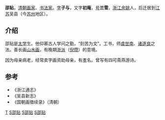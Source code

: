 '''邵贴'''，[[清朝|清朝]][[画家|画家]]、[[书法家|书法家]]。[[表字|字]]'''子与'''，又字'''初庵'''，[[号|号]]'''兰雪'''。[[浙江|浙江]][[余姚|余姚]]人，后迁居到[[江苏|江苏]]吴县（今[[苏州|苏州]]地区）。

==介绍==
邵贴是[[太学|太学]]生。他仰慕古人学问之勤，“刻苦为文”。工书，师[[虞世南|虞世南]]、[[诸遂良|诸遂良]]之法。善长画[[山水画|山水画]]，有晚期[[浙派|浙派]]（[[倪瓒|倪瓒]]）的意境。

因为母亲病老，经常卖字画资助母亲，有[[孝|孝]]名。曾写有四可斋燕游诗。

==参考==
*《浙江通志》
*《吴县新志》
*《国朝画徵续录》（清朝） 

[[Category:余姚邵氏|T]]
[[Category:清朝画家|S邵贴]]
[[Category:清朝書法家|S邵贴]]
[[Category:余姚人|S邵贴]]